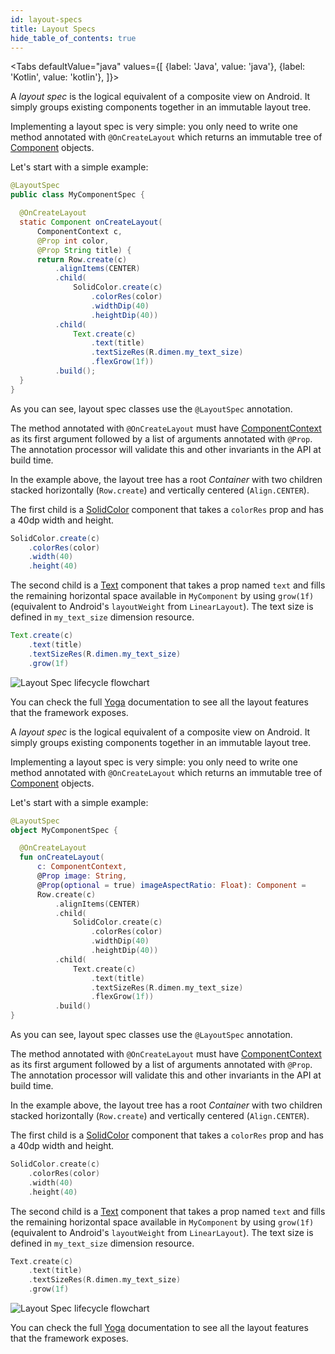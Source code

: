 ```yaml
---
id: layout-specs
title: Layout Specs
hide_table_of_contents: true
---
```



<Tabs
  defaultValue="java"
  values={[
    {label: 'Java', value: 'java'},
    {label: 'Kotlin', value: 'kotlin'},
  ]}>
  <TabItem value="java">

A *layout spec* is the logical equivalent of a composite view on Android. It simply groups existing components together in an immutable layout tree.

Implementing a layout spec is very simple: you only need to write one method annotated with `@OnCreateLayout` which returns an immutable tree of [Component](/javadoc/com/facebook/litho/Component.html) objects.

Let's start with a simple example:

```java
@LayoutSpec
public class MyComponentSpec {

  @OnCreateLayout
  static Component onCreateLayout(
      ComponentContext c,
      @Prop int color,
      @Prop String title) {
      return Row.create(c)
          .alignItems(CENTER)
          .child(
              SolidColor.create(c)
                  .colorRes(color)
                  .widthDip(40)
                  .heightDip(40))
          .child(
              Text.create(c)
                  .text(title)
                  .textSizeRes(R.dimen.my_text_size)
                  .flexGrow(1f))
          .build();
  }
}
```

As you can see, layout spec classes use the `@LayoutSpec` annotation.

The method annotated with `@OnCreateLayout` must have [ComponentContext](/javadoc/com/facebook/litho/ComponentContext.html) as its first argument followed by a list of arguments annotated with `@Prop`. The annotation processor will validate this and other invariants in the API at build time.

In the example above, the layout tree has a root *Container* with two children stacked horizontally (`Row.create`) and vertically centered (`Align.CENTER`).

The first child is a [SolidColor](/javadoc/com/facebook/litho/widget/SolidColor.html) component that takes a `colorRes` prop and has a 40dp width and height.

```java
SolidColor.create(c)
    .colorRes(color)
    .width(40)
    .height(40)
```

The second child is a [Text](/javadoc/com/facebook/litho/widget/Text) component that takes a prop named `text` and fills the remaining horizontal space available in `MyComponent` by using `grow(1f)` (equivalent to Android's `layoutWeight` from `LinearLayout`). The text size is defined in `my_text_size` dimension resource.

```java
Text.create(c)
    .text(title)
    .textSizeRes(R.dimen.my_text_size)
    .grow(1f)
```

![Layout Spec lifecycle flowchart](/images/flow-chart-v0.23.1-layout-spec.svg)

You can check the full [Yoga](https://yogalayout.com/docs/) documentation to see all the layout features that the framework exposes.

  </TabItem>
  <TabItem value="kotlin">

A *layout spec* is the logical equivalent of a composite view on Android. It simply groups existing components together in an immutable layout tree.

Implementing a layout spec is very simple: you only need to write one method annotated with `@OnCreateLayout` which returns an immutable tree of [Component](/javadoc/com/facebook/litho/Component.html) objects.

Let's start with a simple example:

```kotlin
@LayoutSpec
object MyComponentSpec {

  @OnCreateLayout
  fun onCreateLayout(
      c: ComponentContext,
      @Prop image: String,
      @Prop(optional = true) imageAspectRatio: Float): Component = 
      Row.create(c)
          .alignItems(CENTER)
          .child(
              SolidColor.create(c)
                  .colorRes(color)
                  .widthDip(40)
                  .heightDip(40))
          .child(
              Text.create(c)
                  .text(title)
                  .textSizeRes(R.dimen.my_text_size)
                  .flexGrow(1f))
          .build()
}
```

As you can see, layout spec classes use the `@LayoutSpec` annotation.

The method annotated with `@OnCreateLayout` must have [ComponentContext](/javadoc/com/facebook/litho/ComponentContext.html) as its first argument followed by a list of arguments annotated with `@Prop`. The annotation processor will validate this and other invariants in the API at build time.

In the example above, the layout tree has a root *Container* with two children stacked horizontally (`Row.create`) and vertically centered (`Align.CENTER`).

The first child is a [SolidColor](/javadoc/com/facebook/litho/widget/SolidColor.html) component that takes a `colorRes` prop and has a 40dp width and height.

```kotlin
SolidColor.create(c)
    .colorRes(color)
    .width(40)
    .height(40)
```

The second child is a [Text](/javadoc/com/facebook/litho/widget/Text.html) component that takes a prop named `text` and fills the remaining horizontal space available in `MyComponent` by using `grow(1f)` (equivalent to Android's `layoutWeight` from `LinearLayout`). The text size is defined in `my_text_size` dimension resource.

```kotlin
Text.create(c)
    .text(title)
    .textSizeRes(R.dimen.my_text_size)
    .grow(1f)
```

![Layout Spec lifecycle flowchart](/images/flow-chart-v0.23.1-layout-spec.svg)

You can check the full [Yoga](https://yogalayout.com/docs/) documentation to see all the layout features that the framework exposes.

  </TabItem>
</Tabs>
